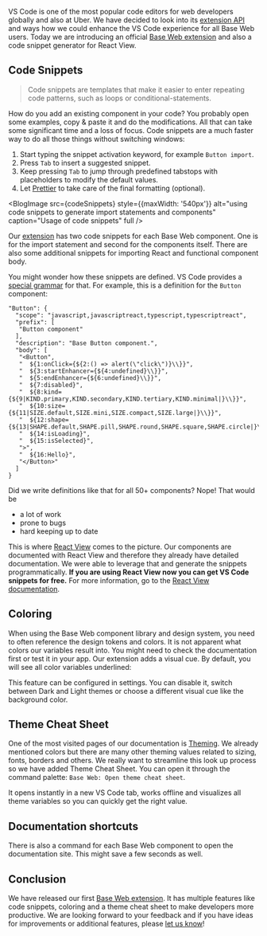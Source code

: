 



<Meta data={metadata} />

VS Code is one of the most popular code editors for web developers globally and also at Uber. We have decided to look into its [extension API](https://code.visualstudio.com/api) and ways how we could enhance the VS Code experience for all Base Web users. Today we are introducing an official [Base Web extension](https://marketplace.visualstudio.com/items?itemName=Uber.baseweb) and also a code snippet generator for React View.

## Code Snippets

> Code snippets are templates that make it easier to enter repeating code patterns, such as loops or conditional-statements.

How do you add an existing component in your code? You probably open some examples, copy & paste it and do the modifications. All that can take some significant time and a loss of focus. Code snippets are a much faster way to do all those things without switching windows:

1. Start typing the snippet activation keyword, for example `Button import`.
2. Press `Tab` to insert a suggested snippet.
3. Keep pressing `Tab` to jump through predefined tabstops with placeholders to modify the default values.
4. Let [Prettier](https://prettier.io/) to take care of the final formatting (optional).

<BlogImage
  src={codeSnippets}
  style={{maxWidth: '540px'}}
  alt="using code snippets to generate import statements and components"
  caption="Usage of code snippets"
  full
/>

Our [extension](https://marketplace.visualstudio.com/items?itemName=Uber.baseweb) has two code snippets for each Base Web component. One is for the import statement and second for the components itself. There are also some additional snippets for importing React and functional component body.

You might wonder how these snippets are defined. VS Code provides a [special grammar](https://code.visualstudio.com/docs/editor/userdefinedsnippets#_grammar) for that. For example, this is a definition for the `Button` component:

```
"Button": {
  "scope": "javascript,javascriptreact,typescript,typescriptreact",
  "prefix": [
   "Button component"
  ],
  "description": "Base Button component.",
  "body": [
   "<Button",
   "  ${1:onClick={${2:() => alert(\"click\")}\\}}",
   "  ${3:startEnhancer={${4:undefined}\\}}",
   "  ${5:endEnhancer={${6:undefined}\\}}",
   "  ${7:disabled}",
   "  ${8:kind={${9|KIND.primary,KIND.secondary,KIND.tertiary,KIND.minimal|}\\}}",
   "  ${10:size={${11|SIZE.default,SIZE.mini,SIZE.compact,SIZE.large|}\\}}",
   "  ${12:shape={${13|SHAPE.default,SHAPE.pill,SHAPE.round,SHAPE.square,SHAPE.circle|}\\}}",
   "  ${14:isLoading}",
   "  ${15:isSelected}",
   ">",
   "  ${16:Hello}",
   "</Button>"
  ]
}
```

Did we write definitions like that for all 50+ components? Nope! That would be

- a lot of work
- prone to bugs
- hard keeping up to date

This is where [React View](https://github.com/uber/react-view) comes to the picture. Our components are documented with React View and therefore they already have detailed documentation. We were able to leverage that and generate the snippets programmatically. **If you are using React View now you can get VS Code snippets for free.** For more information, go to the [React View documentation](https://github.com/uber/react-view#code-snippets).

## Coloring

When using the Base Web component library and design system, you need to often reference the design tokens and colors. It is not apparent what colors our variables result into. You might need to check the documentation first or test it in your app. Our extension adds a visual cue. By default, you will see all color variables underlined:

<BlogImage
  src={coloring}
  alt="showing the colored underlines for Base Web color variables"
  caption="Base Web colors visualized"
  full
/>

This feature can be configured in settings. You can disable it, switch between Dark and Light themes or choose a different visual cue like the background color.

## Theme Cheat Sheet

One of the most visited pages of our documentation is [Theming](/guides/theming/). We already mentioned colors but there are many other theming values related to sizing, fonts, borders and others. We really want to streamline this look up process so we have added Theme Cheat Sheet. You can open it through the command palette: `Base Web: Open theme cheat sheet`.

<BlogImage
  src={cheatSheet}
  alt="showing the Base Web theme cheat sheet"
  caption="Theme Cheat Sheet"
  full
/>

It opens instantly in a new VS Code tab, works offline and visualizes all theme variables so you can quickly get the right value.

## Documentation shortcuts

There is also a command for each Base Web component to open the documentation site. This might save a few seconds as well.

<BlogImage
  src={commands}
  alt="Command palette to quickly open Base Web documentation"
  caption="Quickly open Base Web documentation"
  full
/>

## Conclusion

We have released our first [Base Web extension](https://marketplace.visualstudio.com/items?itemName=Uber.baseweb). It has multiple features like code snippets, coloring and a theme cheat sheet to make developers more productive. We are looking forward to your feedback and if you have ideas for improvements or additional features, please [let us know](https://github.com/uber/baseweb/issues/new/choose)!
